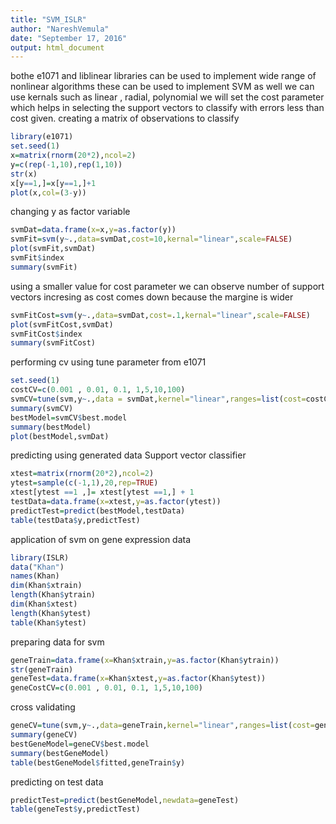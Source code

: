 ```yaml
---
title: "SVM_ISLR"
author: "NareshVemula"
date: "September 17, 2016"
output: html_document
---
```

bothe e1071 and liblinear libraries can be used to implement wide range of nonlinear algorithms
these can be used to implement SVM as well
we can use kernals such as linear , radial, polynomial
we will set the cost parameter which helps in selecting the support vectors to classify with errors less than cost given.
creating a matrix of observations to classify
```r
library(e1071)
set.seed(1)
x=matrix(rnorm(20*2),ncol=2)
y=c(rep(-1,10),rep(1,10))
str(x)
x[y==1,]=x[y==1,]+1
plot(x,col=(3-y))
```
changing y as factor variable
```r
svmDat=data.frame(x=x,y=as.factor(y))
svmFit=svm(y~.,data=svmDat,cost=10,kernal="linear",scale=FALSE)
plot(svmFit,svmDat)
svmFit$index
summary(svmFit)
```
using a smaller value for cost parameter
we can observe number of support vectors incresing as cost comes down
because the margine is wider
```r
svmFitCost=svm(y~.,data=svmDat,cost=.1,kernal="linear",scale=FALSE)
plot(svmFitCost,svmDat)
svmFitCost$index
summary(svmFitCost)
```
performing cv using tune parameter from e1071
```r
set.seed(1)
costCV=c(0.001 , 0.01, 0.1, 1,5,10,100)
svmCV=tune(svm,y~.,data = svmDat,kernel="linear",ranges=list(cost=costCV))
summary(svmCV)
bestModel=svmCV$best.model
summary(bestModel)
plot(bestModel,svmDat)
```
predicting using generated data
Support vector classifier
```r
xtest=matrix(rnorm(20*2),ncol=2)
ytest=sample(c(-1,1),20,rep=TRUE)
xtest[ytest ==1 ,]= xtest[ytest ==1,] + 1
testData=data.frame(x=xtest,y=as.factor(ytest))
predictTest=predict(bestModel,testData)
table(testData$y,predictTest)
```
application of svm on gene expression data
```r
library(ISLR)
data("Khan")
names(Khan)
dim(Khan$xtrain)
length(Khan$ytrain)
dim(Khan$xtest)
length(Khan$ytest)
table(Khan$ytest)
```
preparing data for svm
```r
geneTrain=data.frame(x=Khan$xtrain,y=as.factor(Khan$ytrain))
str(geneTrain)
geneTest=data.frame(x=Khan$xtest,y=as.factor(Khan$ytest))
geneCostCV=c(0.001 , 0.01, 0.1, 1,5,10,100)
```
cross validating 
```r
geneCV=tune(svm,y~.,data=geneTrain,kernel="linear",ranges=list(cost=geneCostCV))
summary(geneCV)
bestGeneModel=geneCV$best.model
summary(bestGeneModel)
table(bestGeneModel$fitted,geneTrain$y)
```
predicting on test data
```r
predictTest=predict(bestGeneModel,newdata=geneTest)
table(geneTest$y,predictTest)
```

